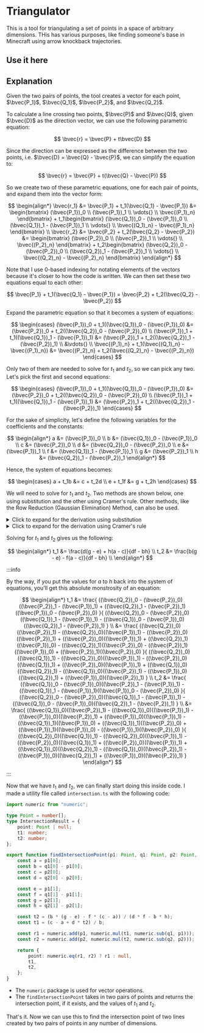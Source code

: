 
# Triangulator

This is a tool for triangulating a set of points in a space of arbitrary dimensions.
THis has various purposes, like finding someone's base in Minecraft using arrow knockback trajectories.

## Use it here

<Triangulator />

## Explanation

Given the two pairs of points, the tool creates a vector for each point, $\bvec{P_1}$, $\bvec{Q_1}$, $\bvec{P_2}$, and $\bvec{Q_2}$.

To calculate a line crossing two points, $\bvec{P}$ and $\bvec{Q}$, given $\bvec{D}$ as the direction vector, we can use the following parametric equation:

$$
\bvec{r} = \bvec{P} + t\bvec{D}
$$

Since the direction can be expressed as the difference between the two points, i.e. $\bvec{D} = \bvec{Q} - \bvec{P}$, we can simplify the equation to:

$$
\bvec{r} = \bvec{P} + t(\bvec{Q} - \bvec{P})
$$

So we create two of these parametric equations, one for each pair of points, and expand them into the vector form:

$$
\begin{align*}
    \bvec{r_1} &= \bvec{P_1} + t_1(\bvec{Q_1} - \bvec{P_1}) &= \begin{bmatrix} (\bvec{P_1})_0 \\ (\bvec{P_1})_1 \\ \vdots{} \\ \bvec{(P_1)_n} \end{bmatrix} + t_1\begin{bmatrix} (\bvec{Q_1})_0 - (\bvec{P_1})_0 \\ (\bvec{Q_1})_1 - (\bvec{P_1})_1 \\ \vdots{} \\ \bvec{(Q_1)_n} - \bvec{(P_1)_n} \end{bmatrix} \\
    \bvec{r_2} &= \bvec{P_2} + t_2(\bvec{Q_2} - \bvec{P_2}) &= \begin{bmatrix} (\bvec{P_2})_0 \\ (\bvec{P_2})_1 \\ \vdots{} \\ \bvec{(P_2)_n} \end{bmatrix} + t_2\begin{bmatrix} (\bvec{Q_2})_0 - (\bvec{P_2})_0 \\ (\bvec{Q_2})_1 - (\bvec{P_2})_1 \\ \vdots{} \\ \bvec{(Q_2)_n} - \bvec{(P_2)_n} \end{bmatrix}
\end{align*}
$$

Note that I use 0-based indexing for notating elements of the vectors because it's closer to how the code is written.
We can then set these two equations equal to each other:

$$
\bvec{P_1} + t_1(\bvec{Q_1} - \bvec{P_1}) = \bvec{P_2} + t_2(\bvec{Q_2} - \bvec{P_2})
$$

Expand the parametric equation so that it becomes a system of equations:

$$
\begin{cases}
    (\bvec{P_1})_0 + t_1((\bvec{Q_1})_0 - (\bvec{P_1})_0) &= (\bvec{P_2})_0 + t_2((\bvec{Q_2})_0 - (\bvec{P_2})_0) \\
    (\bvec{P_1})_1 + t_1((\bvec{Q_1})_1 - (\bvec{P_1})_1) &= (\bvec{P_2})_1 + t_2((\bvec{Q_2})_1 - (\bvec{P_2})_1) \\
    &\vdots{} \\
    \bvec{(P_1)_n} + t_1(\bvec{(Q_1)_n} - \bvec{(P_1)_n}) &= \bvec{(P_2)_n} + t_2(\bvec{(Q_2)_n} - \bvec{(P_2)_n})
\end{cases}
$$

Only two of them are needed to solve for $t_1$ and $t_2$, so we can pick any two. Let's pick the first and second equations:

$$
\begin{cases}
    (\bvec{P_1})_0 + t_1((\bvec{Q_1})_0 - (\bvec{P_1})_0) &= (\bvec{P_2})_0 + t_2((\bvec{Q_2})_0 - (\bvec{P_2})_0) \\
    (\bvec{P_1})_1 + t_1((\bvec{Q_1})_1 - (\bvec{P_1})_1) &= (\bvec{P_2})_1 + t_2((\bvec{Q_2})_1 - (\bvec{P_2})_1)
\end{cases}
$$

For the sake of simplicity, let's define the following variables for the coefficients and the constants:

$$
\begin{align*}
    a &= (\bvec{P_1})_0 \\
    b &= (\bvec{Q_1})_0 - (\bvec{P_1})_0 \\
    c &= (\bvec{P_2})_0 \\
    d &= (\bvec{Q_2})_0 - (\bvec{P_2})_0 \\
    e &= (\bvec{P_1})_1 \\
    f &= (\bvec{Q_1})_1 - (\bvec{P_1})_1 \\
    g &= (\bvec{P_2})_1 \\
    h &= (\bvec{Q_2})_1 - (\bvec{P_2})_1
\end{align*}
$$

Hence, the system of equations becomes:

$$
\begin{cases}
    a + t_1b &= c + t_2d \\
    e + t_1f &= g + t_2h
\end{cases}
$$

We will need to solve for $t_1$ and $t_2$.
Two methods are shown below, one using substitution and the other using Cramer's rule.
Other methods, like the Row Reduction (Gaussian Elimination) Method, can also be used.

<details>
<summary>Click to expand for the derivation using substitution</summary>
<div>
We can express $t_1$ in terms of $t_2$ in the first equation:

$$
t_1 = \frac{c + t_2d - a}{b}
$$

Then, we can substitute this into the second equation, after which we can solve for $t_2$:

$$
\begin{align*}
    e + \frac{c + t_2d - a}{b}f &= g + t_2h \\
    be + cf + t_2df - af &= bg + bt_2h \\
    fd \cdot t_2 - bh \cdot t_2 &= bg - be + af - cf \\
    t_2 &= \frac{bg - be + af - cf}{fd - bh}
\end{align*}
$$

Finally, we can substitute this back into the first equation to solve for $t_1$, which gives us the following:

$$
t_1 = \frac{d(g - e) + h(a - c)}{df - bh}
$$

</div>
</details>

<details>
<summary>Click to expand for the derivation using Cramer's rule</summary>
<div>

The Cramer's rule allows us to solve systems of equations using determinants.
Generally, for a system with two variables:

$$
a_{11}x_1 + a_{12}x_2 = b_1 \\
a_{21}x_1 + a_{22}x_2 = b_2
$$

The solution can be expressed as follows:

$$
x = \frac{\Delta_x}{\Delta} \\
y = \frac{\Delta_y}{\Delta}
$$

Where:

-   $\Delta$ is the determinant of the coefficient matrix,
-   $\Delta_x$ is the determinant obtained by replacing the first column of the coefficient matrix with the column vector on the right side, and
-   $\Delta_y$ is the determinant obtained by replacing the second column.

To apply this to our system of equations, we can first rearrange our system of equations as follows:

$$
\begin{cases}
    t_1b - t_2d &= c - a \\
    t_1f - t_2h &= g - e
\end{cases}
$$

In this case, the coefficient matrix is:

$$
\begin{bmatrix}
    b & -d \\
    f & -h
\end{bmatrix}
$$

And the column vectors are:

$$
\begin{bmatrix}
    c - a \\
    g - e
\end{bmatrix}
$$

Hence, the determinants are:

$$
\begin{align*}
\Delta &=
    \begin{vmatrix}
        b & -d \\ f & -h
    \end{vmatrix}
= -bh + df \\

\Delta_x &=
    \begin{vmatrix}
        c - a & -d \\ g - e & -h
    \end{vmatrix}
= -h(c - a) + d(g - e)\\

\Delta_y &=
    \begin{vmatrix}
        b & c - a \\ f & g - e
    \end{vmatrix}
= b(g - e) - f(c - a)
\end{align*}
$$

Therefore, the solution is:

$$
\begin{align*}
    t_1 &= \frac{d(g - e) + h(a - c)}{df - bh} \\
    t_2 &= \frac{b(g - e) - f(a - c)}{df - bh} \\
\end{align*}
$$

</div>
</details>

Solving for $t_1$ and $t_2$ gives us the following:

$$
\begin{align*}
    t_1 &= \frac{d(g - e) + h(a - c)}{df - bh} \\
    t_2 &= \frac{b(g - e) - f(a - c)}{df - bh} \\
\end{align*}
$$

:::info

By the way, if you put the values for $a$ to $h$ back into the system of equations, you'll get this absolute monstrosity of an equation:

$$
\begin{align*}
    t_1 &= \frac{
                ((\bvec{Q_2})_0 - (\bvec{P_2})_0)((\bvec{P_2})_1 - (\bvec{P_1})_1)
                + ((\bvec{Q_2})_1 - (\bvec{P_2})_1)((\bvec{P_1})_0 - (\bvec{P_2})_0)
            }{
                ((\bvec{Q_2})_0 - (\bvec{P_2})_0)((\bvec{Q_1})_1 - (\bvec{P_1})_1)
                - ((\bvec{Q_1})_0 - (\bvec{P_1})_0)((\bvec{Q_2})_1 - (\bvec{P_2})_1)
            } \\
        &= \frac{
                ((\bvec{Q_2})_0)((\bvec{P_2})_1) - ((\bvec{Q_2})_0)((\bvec{P_1})_1)
                - ((\bvec{P_2})_0)((\bvec{P_2})_1) + ((\bvec{P_2})_0)((\bvec{P_1})_1)
                + ((\bvec{Q_2})_1)((\bvec{P_1})_0) - ((\bvec{Q_2})_1)((\bvec{P_2})_0)
                - ((\bvec{P_2})_1)((\bvec{P_1})_0) + ((\bvec{P_2})_1)((\bvec{P_2})_0)
            }{
                ((\bvec{Q_2})_0)((\bvec{Q_1})_1) - ((\bvec{Q_2})_0)((\bvec{P_1})_1)
                - ((\bvec{P_2})_0)((\bvec{Q_1})_1) + ((\bvec{P_2})_0)((\bvec{P_1})_1)
                + ((\bvec{Q_1})_0)((\bvec{Q_2})_1) - ((\bvec{Q_1})_0)((\bvec{P_2})_1)
                - ((\bvec{P_1})_0)((\bvec{Q_2})_1) + ((\bvec{P_1})_0)((\bvec{P_2})_1)
            } \\
    t_2 &= \frac{
                ((\bvec{Q_1})_0 - (\bvec{P_1})_0)((\bvec{P_2})_1 - (\bvec{P_1})_1)
                - ((\bvec{Q_1})_1 - (\bvec{P_1})_1)((\bvec{P_1})_0 - (\bvec{P_2})_0)
            }{
                ((\bvec{Q_2})_0 - (\bvec{P_2})_0)((\bvec{Q_1})_1 - (\bvec{P_1})_1)
                - ((\bvec{Q_1})_0 - (\bvec{P_1})_0)((\bvec{Q_2})_1 - (\bvec{P_2})_1)
            } \\
        &= \frac{
                ((\bvec{Q_1})_0)((\bvec{P_2})_1) - ((\bvec{Q_1})_0)((\bvec{P_1})_1)
                - ((\bvec{P_1})_0)((\bvec{P_2})_1) + ((\bvec{P_1})_0)((\bvec{P_1})_1)
                - ((\bvec{Q_1})_1)((\bvec{P_1})_0) + ((\bvec{Q_1})_1)((\bvec{P_2})_0)
                + ((\bvec{P_1})_1)((\bvec{P_1})_0) - ((\bvec{P_1})_1)((\bvec{P_2})_0)
            }{
                ((\bvec{Q_2})_0)((\bvec{Q_1})_1) - ((\bvec{Q_2})_0)((\bvec{P_1})_1)
                - ((\bvec{P_2})_0)((\bvec{Q_1})_1) + ((\bvec{P_2})_0)((\bvec{P_1})_1)
                + ((\bvec{Q_1})_0)((\bvec{Q_2})_1) - ((\bvec{Q_1})_0)((\bvec{P_2})_1)
                - ((\bvec{P_1})_0)((\bvec{Q_2})_1) + ((\bvec{P_1})_0)((\bvec{P_2})_1)
            }
\end{align*}
$$

:::

Now that we have $t_1$ and $t_2$, we can finally start doing this inside code.
I made a utility file called `intersection.ts` with the following code:

```ts title="src/utilities/intersection.ts"
import numeric from "numeric";

type Point = number[];
type IntersectionResult = {
    point: Point | null;
    t1: number;
    t2: number;
};

export function findIntersectionPoint(p1: Point, q1: Point, p2: Point, q2: Point): IntersectionResult {
    const a = p1[0];
    const b = q1[0] - p1[0];
    const c = p2[0];
    const d = q2[0] - p2[0];

    const e = p1[1];
    const f = q1[1] - p1[1];
    const g = p2[1];
    const h = q2[1] - p2[1];

    const t2 = (b * (g - e) - f * (c - a)) / (d * f - b * h);
    const t1 = (c - a + d * t2) / b;

    const r1 = numeric.add(p1, numeric.mul(t1, numeric.sub(q1, p1)));
    const r2 = numeric.add(p2, numeric.mul(t2, numeric.sub(q2, p2)));

    return {
        point: numeric.eq(r1, r2) ? r1 : null,
        t1,
        t2,
    };
}
```

-   The `numeric` package is used for vector operations.
-   The `findIntersectionPoint` takes in two pairs of points and returns the intersection point, if it exists, and the values of $t_1$ and $t_2$.

That's it.
Now we can use this to find the intersection point of two lines created by two pairs of points in any number of dimensions.
